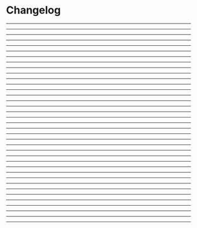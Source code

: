 
# Changelog

---

<Reviewpadv3240 />

---

<Reviewpadv3230 />

---

<Reviewpadv3220 />

---

<Reviewpadv3210 />

---

<Reviewpadv3200 />

---

<Reviewpadv3190 />

---

<Reviewpadv3180 />

---

<Reviewpadv3170 />

---

<Reviewpadv3160 />

---

<Reviewpadv3150 />

---

<Reviewpadv3140 />

---

<Reviewpadv3130 />

---

<Reviewpadv3120 />

---

<Reviewpadv3110 />

---

<Reviewpadv3100 />

---

<Reviewpadv390 />

---

<Reviewpadv380 />

---

<Reviewpadv370 />

---

<Reviewpadv360 />

---

<Reviewpadv350 />

---

<Reviewpadv340 />

---

<Reviewpadv331 />

---

<Reviewpadv320 />

---

<Reviewpadv310 />

---

<Reviewpadv300 />

---

<Reviewpadv240 />

---

<Reviewpadv230 />

---

<Reviewpadv220 />

---

<Reviewpadv210 />

---

<Reviewpadv200 />

---

<Reviewpadv120 />

---

<Reviewpadv110 />

---

<Reviewpadv100 />

---

<Reviewpadv004 />

---

<Reviewpadv003 />

---

<Reviewpadv002 />

---

<Reviewpadv001 />
